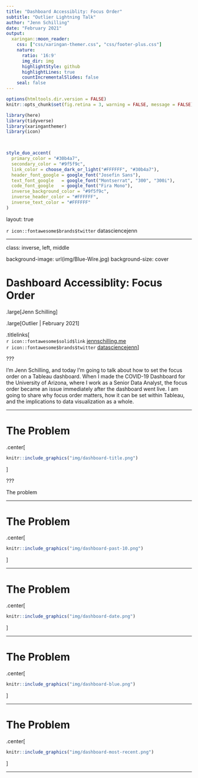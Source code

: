 ```yaml
---
title: "Dashboard Accessiblity: Focus Order"
subtitle: "Outlier Lightning Talk"
author: "Jenn Schilling"
date: "February 2021"
output:
  xaringan::moon_reader:
    css: ["css/xaringan-themer.css", "css/footer-plus.css"]
    nature:
      ratio: '16:9'
      img_dir: img
      highlightStyle: github
      highlightLines: true
      countIncrementalSlides: false
    seal: false
---
```



```r

options(htmltools.dir.version = FALSE)
knitr::opts_chunk$set(fig.retina = 3, warning = FALSE, message = FALSE)

library(here)
library(tidyverse)
library(xaringanthemer)
library(icon)

 
```

```r

style_duo_accent(
  primary_color = "#30b4a7",
  secondary_color = "#9f5f9c",
  link_color = choose_dark_or_light("#FFFFFF", "#30b4a7"),
  header_font_google = google_font("Josefin Sans"),
  text_font_google   = google_font("Montserrat", "300", "300i"),
  code_font_google   = google_font("Fira Mono"),
  inverse_background_color = "#9f5f9c",
  inverse_header_color = "#FFFFFF",
  inverse_text_color = "#FFFFFF"
)

```

layout: true

<div class="my-footer"><span>`r icon::fontawesome$brands$twitter` datasciencejenn</span></div>

---

class: inverse, left, middle

background-image: url(img/Blue-Wire.jpg)
background-size: cover

# Dashboard Accessiblity: Focus Order

.large[Jenn Schilling]

.large[Outlier | February 2021]

.titlelinks[
<br>`r icon::fontawesome$solid$link` [jennschilling.me](https://jennschilling.me)
<br>`r icon::fontawesome$brands$twitter` [datasciencejenn](https://twitter.com/datasciencejenn)
]

???

I'm Jenn Schilling, and today I'm going to talk about how to set the focus order on a Tableau dashboard. When I made the COVID-19 Dashboard for the University of Arizona, where I work as a Senior Data Analyst, the focus order became an issue immediately after the dashboard went live. I am going to share why focus order matters, how it can be set within Tableau, and the implications to data visualization as a whole.

---


# The Problem

.center[
```r
knitr::include_graphics("img/dashboard-title.png")
```
]

???

The problem 

---

# The Problem

.center[
```r
knitr::include_graphics("img/dashboard-past-10.png")
```
]


---

# The Problem

.center[
```r
knitr::include_graphics("img/dashboard-date.png")
```
]

---

# The Problem

.center[
```r
knitr::include_graphics("img/dashboard-blue.png")
```
]


---

# The Problem

.center[
```r
knitr::include_graphics("img/dashboard-most-recent.png")
```
]


---






